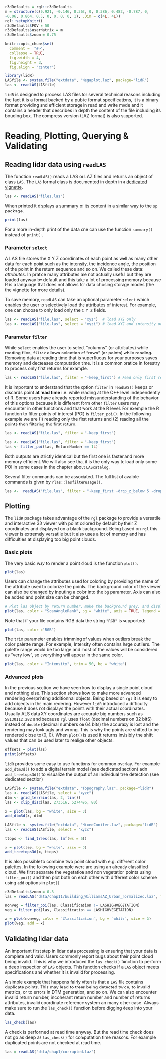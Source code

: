 ```r
r3dDefaults = rgl::r3dDefaults
m = structure(c(0.921, -0.146, 0.362, 0, 0.386, 0.482, -0.787, 0, 
-0.06, 0.864, 0.5, 0, 0, 0, 0, 1), .Dim = c(4L, 4L))
rgl::setupKnitr()
r3dDefaults$FOV = 50
r3dDefaults$userMatrix = m
r3dDefaults$zoom = 0.75

knitr::opts_chunk$set(
  comment =  "#>", 
  collapse = TRUE,
  fig.width = 4,
  fig.height = 3,
  fig.align = "center")

library(lidR)
LASfile <- system.file("extdata", "Megaplot.laz", package="lidR")
las <- readLAS(LASfile)
```

`lidR` is designed to process LAS files for several technical reasons including the fact it is a format backed by a public format specifications, it is a binary format providing and efficient storage in read and write mode and it contains a header that describes in depth the content of the file including its bouding box. The compress version (LAZ format) is also supported.

# Reading, Plotting, Querying & Validating

## Reading lidar data using `readLAS`

The function `readLAS()` reads a LAS or LAZ files and returns an object of class `LAS`. The `LAS` formal class is documented in depth in a [dedicated vignette]().

```r
las <- readLAS("files.las")
```

When printed it displays a summary of its content in a similar way to the `sp` package.

```r
print(las)
```

For a more in-depth print of the data one can use the function `summary()` instead of `print()`.

### Parameter `select`

A LAS file stores the X Y Z coordinates of each point as well as many other data for each point such as the intensity, the incidence angle, the position of the point in the return sequence and so on. We called these data: *attributes*. In pratice many attributes are not actually useful but they are loaded anyway by default and this take a lot of processing memory because R is a language that does not allows for data chosing storage modes (the the vignette for more details).

To save memory, `readLAS` can take an optional parameter `select` which enables the user to selectively load the attributes of interest. For example, one can choose to only load only the `X Y Z` fields.

```r
las <- readLAS("file.las", select = "xyz")  # load XYZ only
las <- readLAS("file.las", select = "xyzi") # load XYZ and intensity only
```

### Parameter `filter`

While `select` enables the user to select "columns" (or attributes) while reading files, `filter` allows selection of "rows" (or points) while reading. Removing data at reading time that is superfluous for your purposes saves memory and decreases computation time. It is a common pratice in forestry to process only first returns for example.

```r
las <- readLAS("file.las", filter = "-keep_first") # Read only first returns
```

It is important to understand that the option `filter` in `readLAS()` keeps or discards point **at read time** i.e. while reading at the C++ level independently of R. Some users have already reported missunderstanding of the behavior of this options because it is different form other `filter` users may encounter in other functions and that work at the R level. For exemple the R function to filter points of interest (POI) is `filter_poi()`. In the following example we are (1) reading only the first returns and (2) reading all the points then filtering the first return.


```r
las <- readLAS("file.las", filter = "-keep_first")

las <- readLAS("file.las", filter = "-keep_first")
las <- filter_poi(las, ReturnNumber == 1L)
```

Both outputs are strictly identical but the first one is faster and more memory efficient. We will also see that it is the only way to load only some POI in some cases in the chapter about `LAScatalog`.

Several filter commands can be associated. The full list of avaible commands is given by `rlas::lasfilterusage()`.

```r
las <-  readLAS("file.las", filter = "-keep_first -drop_z_below 5 -drop_z_above 50")
```

## Plotting

The `lidR` package takes advantage of the `rgl` package to provide a versatile and interactive 3D viewer with point colored by default by their Z coordinates and displayed on a black background. Being based on `rgl` this viewer is extremely versatile but it also uses a lot of memory and has difficulties at displaying too big point clouds.

### Basic plots

The very basic way to render a point cloud is the function `plot()`.


```r
plot(las)
```

Users can change the attributes used for coloring by providing the name of the attribute used to colorize the points. The background color of the viewer can also be changed by inputing a color into the `bg` parameter. Axis can also be added and point size can be changed.

```r
# Plot las object by return number, make the background grey, and display XYZ axis
plot(las, color = "ScanAngleRank", bg = "white", axis = TRUE, legend = TRUE)
```

Note that if your file contains RGB data the string `"RGB"` is supported:

```r
plot(las, color ="RGB")
```

The `trim` parameter enables trimming of values when outliers break the color palette range. For example, Intensity often contains large outliers. The palette range would be too large and most of the values will be considered as "very low", so everything will appear in the same color.

```r
plot(las, color = "Intensity", trim = 50, bg = "white")
```

### Advanced plots

In the previous section we have seen how to display a single point cloud and nothing else. This section shows how to make more advanced rendering overprinting additionnal objects. Being based on `rgl` it is easy to add objects in the main redering. However `lidR` introduced a difficulty because it does not displays the points with their actual coordinates. Usually ALS data XY coordinates are accurate big numbers such as `58130112.282` and because `rgl` uses `float` (decimal numbers on 32 bitS) instead of `double` (decimal numbers on 64 bits) the accuracy is lost and the rendering may look ugly and wrong. This is why the points are shifted to be rendered close to (0, 0). When `plot()` is used it returns invisibly the shift values that can be used later to realign other objects.

```r
offsets = plot(las)
print(offsets)
```
`lidR` provides some easy to use functions for common overlay. For example `add_dtm3d()` to add a digital terrain model (see dedicated section) adn `add_treetops3d()` to visualize the output of an individual tree detection (see dedicated section)

```r
LASfile <- system.file("extdata", "Topography.laz", package="lidR")
las <- readLAS(LASfile, select = "xyzc")
dtm <- grid_terrain(las, 2, tin())
las <- clip_disc(las, 273516, 5274496, 80)
```

```r
x = plot(las, bg = "white", size = 3)
add_dtm3d(x, dtm)
```

```r
LASfile <- system.file("extdata", "MixedConifer.laz", package="lidR")
las <- readLAS(LASfile, select = "xyzc")

ttops <- find_trees(las, lmf(ws = 5))
```

```r
x = plot(las, bg = "white", size = 3)
add_treetops3d(x, ttops)
```

It is also possible to combine two point cloud with e.g. different color palettes. In the following example were are using an already classified cloud. We first separate the vegetation and non vegetation points using `filter_poi()` and then plot both on each other with different color scheme using `add` options in `plot()`

```r
r3dDefaults$zoom = 0.3
las = readLAS("data/chap11/building_WilliamsAZ_Urban_normalized.laz", filter = "-thin_random_fraction 0.4")
```

```r
nonveg = filter_poi(las, Classification != LASHIGHVEGETATION)
veg = filter_poi(las, Classification == LASHIGHVEGETATION)

x = plot(nonveg, color = "Classification", bg = "white", size = 3)
plot(veg, add = x)
```


## Validating lidar data

An important first step in lidar data processing is ensuring that your data is complete and valid. Users commonly report bugs about their point cloud being invalid. This is why we introduced the `las_check()` function to perform a deep inspection of `LAS` objects. This function checks if a `LAS` object meets specifications and whether it is invalid for processing. 

A simple example that happens fairly often is that a `LAS` file contains duplicate points. This may lead to trees being detected twice, to invalid metrics, or to errors in DTM generation, and so on. We can also encounter invalid return number, incoherant return number and number of returns attributes, invalid coordinate reference system an many other case. Always make sure to run the `las_check()` function before digging deep into your data.

```r
las_check(las)
```

A check is performed at read time anyway. But the read time check does not go as deep as `las_check()` for computation time reasons. For example duplicated points are not checked at read time.

```r
las = readLAS("data/chap1/corrupted.laz")
```
